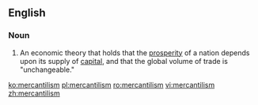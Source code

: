 ==English==
===Noun===
{{en-noun|-}}
{{wikipedia}}

#An economic theory that holds that the [[prosperity]] of a nation depends upon its supply of [[capital]], and that the global volume of trade is "unchangeable."

[[ko:mercantilism]]
[[pl:mercantilism]]
[[ro:mercantilism]]
[[vi:mercantilism]]
[[zh:mercantilism]]